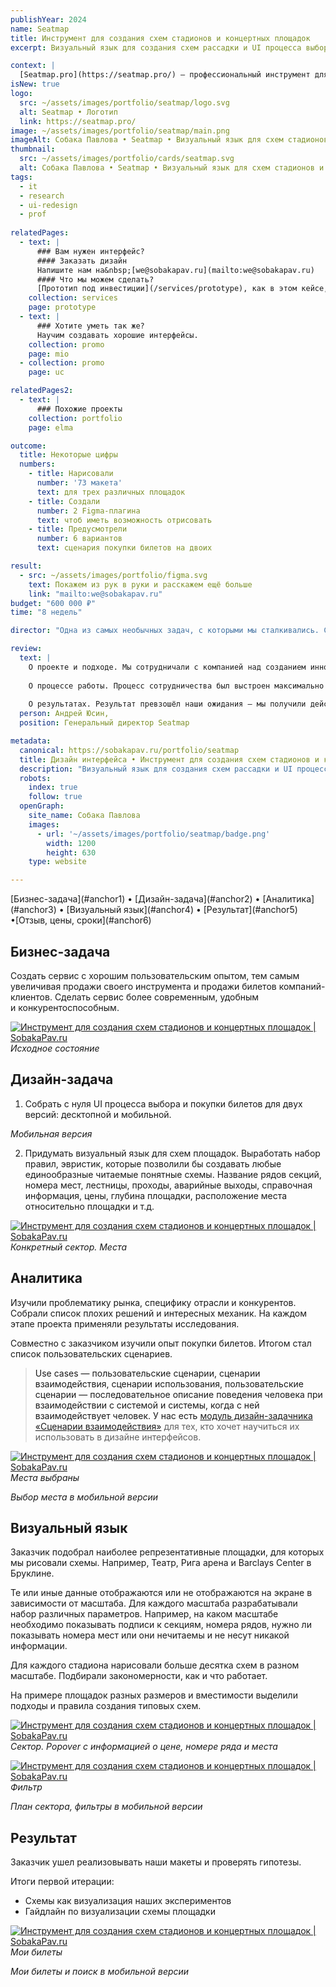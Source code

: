 ```yaml
---
publishYear: 2024
name: Seatmap
title: Инструмент для создания схем стадионов и концертных площадок
excerpt: Визуальный язык для создания схем рассадки и UI процесса выбора и покупки билетов.

context: |
  [Seatmap.pro](https://seatmap.pro/) — профессиональный инструмент для создания планов рассадки различной сложности на стадионах, концертных площадках и аренах. ЦА сервиса — платформы онлайн-бронирования, билетные агенты и площадки для проведения массовых мероприятий.
isNew: true
logo:
  src: ~/assets/images/portfolio/seatmap/logo.svg
  alt: Seatmap • Логотип
  link: https://seatmap.pro/
image: ~/assets/images/portfolio/seatmap/main.png
imageAlt: Собака Павлова • Seatmap • Визуальный язык для схем стадионов и концертных площадок
thumbnail:
  src: ~/assets/images/portfolio/cards/seatmap.svg
  alt: Собака Павлова • Seatmap • Визуальный язык для схем стадионов и концертных площадок
tags:
  - it
  - research
  - ui-redesign
  - prof
  
relatedPages:
  - text: |
      ### Вам нужен интерфейс?
      #### Заказать дизайн
      Напишите нам на&nbsp;[we@sobakapav.ru](mailto:we@sobakapav.ru) 
      #### Что мы можем сделать?
      [Прототип под инвестиции](/services/prototype), как в этом кейсе, и [многое другое](/services). 
    collection: services
    page: prototype
  - text: |
      ### Хотите уметь так же?
      Научим создавать хорошие интерфейсы.
    collection: promo
    page: mio
  - collection: promo
    page: uc

relatedPages2:
  - text: |
      ### Похожие проекты
    collection: portfolio
    page: elma

outcome:
  title: Некоторые цифры
  numbers:
    - title: Нарисовали
      number: '73 макета'
      text: для трех различных площадок
    - title: Создали
      number: 2 Figma-плагина
      text: чтоб иметь возможность отрисовать
    - title: Предусмотрели
      number: 6 вариантов
      text: сценария покупки билетов на двоих

result:
  - src: ~/assets/images/portfolio/figma.svg
    text: Покажем из рук в руки и расскажем ещё больше
    link: "mailto:we@sobakapav.ru"
budget: "600 000 ₽"
time: "8 недель"

director: "Одна из самых необычных задач, с которыми мы сталкивались. Сложно. Круто. Нам понравилось."

review:
  text: |
    О проекте и подходе. Мы сотрудничали с компанией над созданием инновационного UX для схем рассадки и процессов бронирования. Команда провела глубокое исследование и полностью переосмыслила пользовательский путь от выбора места до завершения покупки. Особенно впечатлила работа над 3D-визуализацией залов и плавными анимациями. Каждая деталь интерфейса была продумана с точки зрения удобства конечного пользователя. Проект потребовал комплексного подхода, и команда справилась с этой задачей на высшем уровне.
    
    О процессе работы. Процесс сотрудничества был выстроен максимально профессионально и прозрачно. Команда демонстрировала глубокое понимание специфики нашей области и потребностей целевой аудитории. На всех этапах мы получали детальные презентации с обоснованием каждого дизайнерского решения. Особенно ценным было умение команды находить баланс между эстетикой и функциональностью. Все дедлайны соблюдались, а коммуникация была чёткой и конструктивной.
    
    О результатах. Результат превзошёл наши ожидания – мы получили действительно seamless решение, которое значительно улучшило пользовательский опыт. Новый интерфейс сделал процесс выбора и бронирования мест интуитивно понятным и приятным. Интеграция 3D-видов добавила wow-эффект и помогла пользователям принимать более осознанные решения. Мы видим положительную динамику в метриках и получаем отличные отзывы от клиентов. Однозначно рекомендуем эту команду для сложных UX-проектов.
  person: Андрей Юсин, 
  position: Генеральный директор Seatmap

metadata:
  canonical: https://sobakapav.ru/portfolio/seatmap
  title: Дизайн интерфейса • Инструмент для создания схем стадионов и концертных площадок
  description: "Визуальный язык для создания схем рассадки и UI процесса выбора и покупки билетов."
  robots:
    index: true
    follow: true
  openGraph:
    site_name: Собака Павлова
    images:
      - url: '~/assets/images/portfolio/seatmap/badge.png'
        width: 1200
        height: 630
    type: website

---
```


<TOC>
[Бизнес-задача](#anchor1) • [Дизайн-задача](#anchor2) • [Аналитика](#anchor3) • [Визуальный язык](#anchor4) • [Результат](#anchor5) •[Отзыв, цены, сроки](#anchor6)
</TOC>

## <a name="anchor1" />Бизнес-задача

Создать сервис с хорошим пользовательским опытом, тем самым увеличивая продажи своего инструмента и продажи билетов компаний-клиентов. Сделать сервис более современным, удобным и конкурентоспособным.

<a href="/images/portfolio/seatmap/1.png" target="_blank">![Инструмент для создания схем стадионов и концертных площадок | SobakaPav.ru](~/assets/images/portfolio/seatmap/1.png)</a>
<em>Исходное состояние</em>

## <a name="anchor2" />Дизайн-задача

1. Собрать с нуля UI процесса выбора и покупки билетов для двух версий: десктопной и мобильной.

<div class="flex gap-2 flex-wrap mb-2"> 
	<PhoneMockup image="/images/portfolio/seatmap/7.png" />
	<PhoneMockup image="/images/portfolio/seatmap/8.png" />
</div>
<em>Мобильная версия</em>

2. Придумать визуальный язык для схем площадок. Выработать набор правил, эвристик, которые позволили бы создавать любые единообразные читаемые понятные схемы. Название рядов секций, номера мест, лестницы, проходы, аварийные выходы, справочная информация, цены, глубина площадки, расположение места относительно площадки и т.д. 

<a href="/images/portfolio/seatmap/4.png" target="_blank">![Инструмент для создания схем стадионов и концертных площадок | SobakaPav.ru](~/assets/images/portfolio/seatmap/4.png)</a>
<em>Конкретный сектор. Места</em>

## <a name="anchor3" />Аналитика

Изучили проблематику рынка, специфику отрасли и конкурентов. Собрали список плохих решений и интересных механик. На каждом этапе проекта применяли результаты исследования. 

Совместно с заказчиком изучили опыт покупки билетов. Итогом стал список пользовательских сценариев.

>Use cases — пользовательские сценарии, сценарии взаимодействия, сценарии использования, пользовательские сценарии — последовательное описание поведения человека при взаимодействии с системой и системы, когда с ней взаимодействует человек. У нас есть [модуль дизайн-задачника «Сценарии взаимодействия»](https://www.eduhund.ru/program/usecases/?utm_source=sobakapav&utm_medium=site&utm_campaign=page) для тех, кто хочет научиться их использовать в дизайне интерфейсов.

<a href="/images/portfolio/seatmap/5.png" target="_blank">![Инструмент для создания схем стадионов и концертных площадок | SobakaPav.ru](~/assets/images/portfolio/seatmap/5.png)</a>
<em>Места выбраны</em>

<div class="flex gap-2 flex-wrap mb-2"> 
	<PhoneMockup image="/images/portfolio/seatmap/11.png" />
	<PhoneMockup image="/images/portfolio/seatmap/12.png" />
</div>
<em>Выбор места в мобильной версии</em>

## <a name="anchor4" />Визуальный язык

Заказчик подобрал наиболее репрезентативные площадки, для которых мы рисовали схемы. Например, Театр, Рига арена и Barclays Center в Бруклине.

Те или иные данные отображаются или не отображаются на экране в зависимости от масштаба. Для каждого масштаба разрабатывали набор различных параметров. Например, на каком масштабе необходимо показывать подписи к секциям, номера рядов, нужно ли показывать номера мест или они нечитаемы и не несут никакой информации.

Для каждого стадиона нарисовали больше десятка схем в разном масштабе. Подбирали закономерности, как и что работает.

На примере площадок разных размеров и вместимости выделили подходы и правила создания типовых схем.

<a href="/images/portfolio/seatmap/2.png" target="_blank">![Инструмент для создания схем стадионов и концертных площадок | SobakaPav.ru](~/assets/images/portfolio/seatmap/2.png)</a>
<em>Сектор. Popover с информацией о цене, номере ряда и места</em>

<a href="/images/portfolio/seatmap/3.png" target="_blank">![Инструмент для создания схем стадионов и концертных площадок | SobakaPav.ru](~/assets/images/portfolio/seatmap/3.png)</a>
<em>Фильтр</em>

<div class="flex gap-2 flex-wrap mb-2"> 
	<PhoneMockup image="/images/portfolio/seatmap/9.png" />
	<PhoneMockup image="/images/portfolio/seatmap/10.png" />
</div>
<em>План сектора, фильтры в мобильной версии</em> 

## <a name="anchor5" />Результат

Заказчик ушел реализовывать наши макеты и проверять гипотезы. 

Итоги первой итерации: 
- Схемы как визуализация наших экспериментов 
- Гайдлайн по визуализации схемы площадки

<a href="/images/portfolio/seatmap/6.png" target="_blank">![Инструмент для создания схем стадионов и концертных площадок | SobakaPav.ru](~/assets/images/portfolio/seatmap/6.png)</a>
<em>Мои билеты</em>

<div class="flex gap-2 flex-wrap mb-2"> 
	<PhoneMockup image="/images/portfolio/seatmap/13.png" />
	<PhoneMockup image="/images/portfolio/seatmap/14.png" />
</div>
<em>Мои билеты и поиск в мобильной версии</em>

<YouTube id="VQcHupowkT0" />

## <a name="anchor6" />


